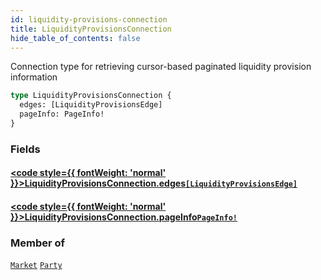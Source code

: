 ```yaml
---
id: liquidity-provisions-connection
title: LiquidityProvisionsConnection
hide_table_of_contents: false
---
```








Connection type for retrieving cursor-based paginated liquidity provision information

```graphql
type LiquidityProvisionsConnection {
  edges: [LiquidityProvisionsEdge]
  pageInfo: PageInfo!
}
```


### Fields

#### [<code style={{ fontWeight: 'normal' }}>LiquidityProvisionsConnection.<b>edges</b></code>](#)<Bullet />[`[LiquidityProvisionsEdge]`](/testnet/api/graphql/objects/liquidity-provisions-edge) <Badge class="secondary" text="list"/> <Badge class="secondary" text="object"/>
> 
> 

#### [<code style={{ fontWeight: 'normal' }}>LiquidityProvisionsConnection.<b>pageInfo</b></code>](#)<Bullet />[`PageInfo!`](/testnet/api/graphql/objects/page-info) <Badge class="secondary" text="non-null"/> <Badge class="secondary" text="object"/>
> 
> 



### Member of

[`Market`](/testnet/api/graphql/objects/market)  <Badge class="secondary" text="object"/><Bullet />[`Party`](/testnet/api/graphql/objects/party)  <Badge class="secondary" text="object"/>




